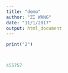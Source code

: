 ```yaml
---
title: "demo"
author: "ZI WANG"
date: "11/1/2017"
output: html_document
---
```


```r
print("2")

```

```r

```

```r

```

```r
455757
```


